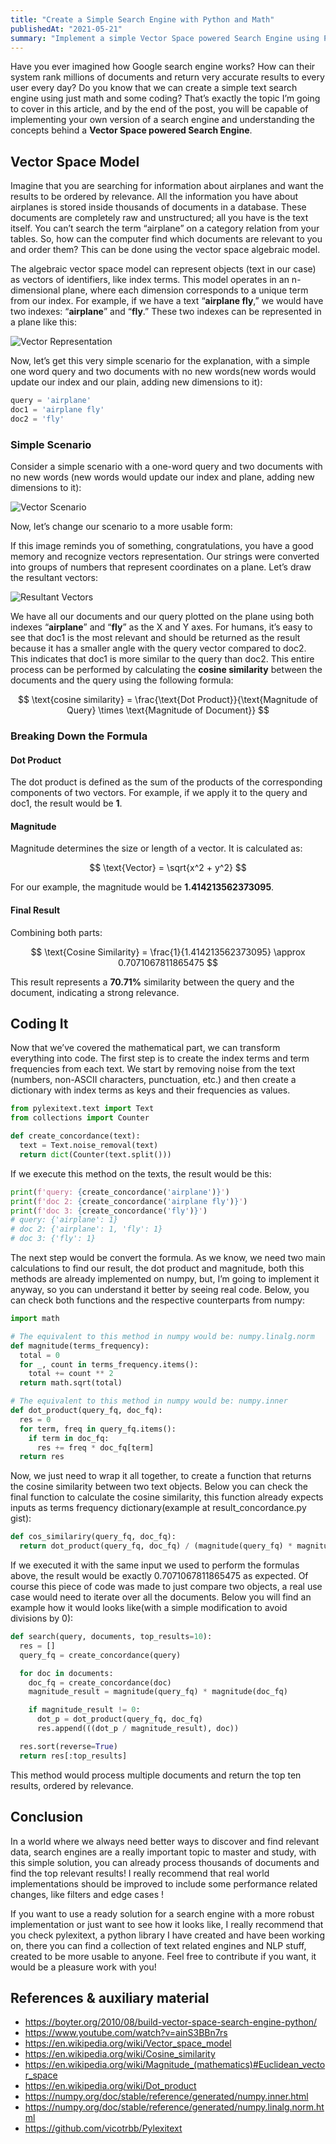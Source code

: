 ```yaml
---
title: "Create a Simple Search Engine with Python and Math"
publishedAt: "2021-05-21"
summary: "Implement a simple Vector Space powered Search Engine using Python and mathematical concepts."
---
```


Have you ever imagined how Google search engine works? How can their system rank millions of documents and return very accurate results to every user every day? Do you know that we can create a simple text search engine using just math and some coding? That’s exactly the topic I’m going to cover in this article, and by the end of the post, you will be capable of implementing your own version of a search engine and understanding the concepts behind a **Vector Space powered Search Engine**.

## Vector Space Model

Imagine that you are searching for information about airplanes and want the results to be ordered by relevance. All the information you have about airplanes is stored inside thousands of documents in a database. These documents are completely raw and unstructured; all you have is the text itself. You can’t search the term “airplane” on a category relation from your tables. So, how can the computer find which documents are relevant to you and order them? This can be done using the vector space algebraic model.

The algebraic vector space model can represent objects (text in our case) as vectors of identifiers, like index terms. This model operates in an n-dimensional plane, where each dimension corresponds to a unique term from our index. For example, if we have a text “**airplane fly**,” we would have two indexes: “**airplane**” and “**fly**.” These two indexes can be represented in a plane like this:

![Vector Representation](/create-a-simple-search-engine-with-python-and-math/vector_representation.webp)

Now, let’s get this very simple scenario for the explanation, with a simple one word query and two documents with no new words(new words would update our index and our plain, adding new dimensions to it):

```python
query = 'airplane'
doc1 = 'airplane fly'
doc2 = 'fly'
```

### Simple Scenario

Consider a simple scenario with a one-word query and two documents with no new words (new words would update our index and plane, adding new dimensions to it):

![Vector Scenario](/create-a-simple-search-engine-with-python-and-math/vector_scenario.webp)

Now, let’s change our scenario to a more usable form:

If this image reminds you of something, congratulations, you have a good memory and recognize vectors representation. Our strings were converted into groups of numbers that represent coordinates on a plane. Let’s draw the resultant vectors:

![Resultant Vectors](/create-a-simple-search-engine-with-python-and-math/resultant_vectors.webp)

We have all our documents and our query plotted on the plane using both indexes “**airplane**” and “**fly**” as the X and Y axes. For humans, it’s easy to see that doc1 is the most relevant and should be returned as the result because it has a smaller angle with the query vector compared to doc2. This indicates that doc1 is more similar to the query than doc2. This entire process can be performed by calculating the **cosine similarity** between the documents and the query using the following formula:

$$
\text{cosine similarity} = \frac{\text{Dot Product}}{\text{Magnitude of Query} \times \text{Magnitude of Document}}
$$

### Breaking Down the Formula

#### Dot Product

The dot product is defined as the sum of the products of the corresponding components of two vectors. For example, if we apply it to the query and doc1, the result would be **1**.

#### Magnitude

Magnitude determines the size or length of a vector. It is calculated as:

$$
\text{Vector} = \sqrt{x^2 + y^2}
$$

For our example, the magnitude would be **1.414213562373095**.

#### Final Result

Combining both parts:

$$
\text{Cosine Similarity} = \frac{1}{1.414213562373095} \approx 0.7071067811865475
$$

This result represents a **70.71%** similarity between the query and the document, indicating a strong relevance.

## Coding It

Now that we’ve covered the mathematical part, we can transform everything into code. The first step is to create the index terms and term frequencies from each text. We start by removing noise from the text (numbers, non-ASCII characters, punctuation, etc.) and then create a dictionary with index terms as keys and their frequencies as values.

```python
from pylexitext.text import Text
from collections import Counter

def create_concordance(text):
  text = Text.noise_removal(text)
  return dict(Counter(text.split()))
```

If we execute this method on the texts, the result would be this:

```python
print(f'query: {create_concordance('airplane')}')
print(f'doc 2: {create_concordance('airplane fly')}')
print(f'doc 3: {create_concordance('fly')}')
# query: {'airplane': 1}
# doc 2: {'airplane': 1, 'fly': 1}
# doc 3: {'fly': 1}
```

The next step would be convert the formula. As we know, we need two main calculations to find our result, the dot product and magnitude, both this methods are already implemented on numpy, but, I’m going to implement it anyway, so you can understand it better by seeing real code. Below, you can check both functions and the respective counterparts from numpy:

```python
import math

# The equivalent to this method in numpy would be: numpy.linalg.norm
def magnitude(terms_frequency):
  total = 0
  for _, count in terms_frequency.items():
    total += count ** 2
  return math.sqrt(total)

# The equivalent to this method in numpy would be: numpy.inner
def dot_product(query_fq, doc_fq):
  res = 0
  for term, freq in query_fq.items():
    if term in doc_fq:
      res += freq * doc_fq[term]
  return res
```

Now, we just need to wrap it all together, to create a function that returns the cosine similarity between two text objects. Below you can check the final function to calculate the cosine similarity, this function already expects inputs as terms frequency dictionary(example at result_concordance.py gist):

```python
def cos_similariry(query_fq, doc_fq):
  return dot_product(query_fq, doc_fq) / (magnitude(query_fq) * magnitude(doc_fq))
```

If we executed it with the same input we used to perform the formulas above, the result would be exactly 0.7071067811865475 as expected. Of course this piece of code was made to just compare two objects, a real use case would need to iterate over all the documents. Below you will find an example how it would looks like(with a simple modification to avoid divisions by 0):

```python
def search(query, documents, top_results=10):
  res = []
  query_fq = create_concordance(query)

  for doc in documents:
    doc_fq = create_concordance(doc)
    magnitude_result = magnitude(query_fq) * magnitude(doc_fq)

    if magnitude_result != 0:
      dot_p = dot_product(query_fq, doc_fq)
      res.append(((dot_p / magnitude_result), doc))

  res.sort(reverse=True)
  return res[:top_results]
```

This method would process multiple documents and return the top ten results, ordered by relevance.

## Conclusion

In a world where we always need better ways to discover and find relevant data, search engines are a really important topic to master and study, with this simple solution, you can already process thousands of documents and find the top relevant results! I really recommend that real world implementations should be improved to include some performance related changes, like filters and edge cases !

If you want to use a ready solution for a search engine with a more robust implementation or just want to see how it looks like, I really recommend that you check pylexitext, a python library I have created and have been working on, there you can find a collection of text related engines and NLP stuff, created to be more usable to anyone. Feel free to contribute if you want, it would be a pleasure work with you!

## References & auxiliary material

- https://boyter.org/2010/08/build-vector-space-search-engine-python/
- https://www.youtube.com/watch?v=ainS3BBn7rs
- https://en.wikipedia.org/wiki/Vector_space_model
- https://en.wikipedia.org/wiki/Cosine_similarity
- https://en.wikipedia.org/wiki/Magnitude_(mathematics)#Euclidean_vector_space
- https://en.wikipedia.org/wiki/Dot_product
- https://numpy.org/doc/stable/reference/generated/numpy.inner.html
- https://numpy.org/doc/stable/reference/generated/numpy.linalg.norm.html
- https://github.com/vicotrbb/Pylexitext
